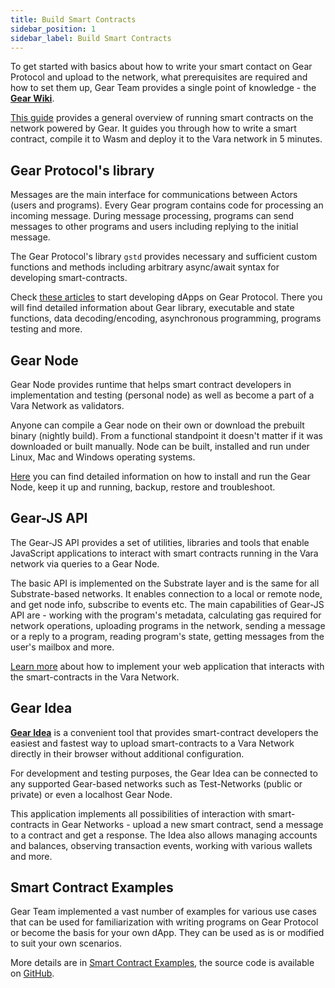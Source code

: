```yaml
---
title: Build Smart Contracts
sidebar_position: 1
sidebar_label: Build Smart Contracts
---
```


To get started with basics about how to write your smart contact on Gear Protocol and upload to the network, what prerequisites are required and how to set them up, Gear Team provides a single point of knowledge - the **[Gear Wiki](https://wiki.gear-tech.io/)**.

[This guide](https://wiki.gear-tech.io/docs/getting-started-in-5-minutes) provides a general overview of running smart contracts on the network powered by Gear. It guides you through how to write a smart contract, compile it to Wasm and deploy it to the Vara network in 5 minutes.

## Gear Protocol's library

Messages are the main interface for communications between Actors (users and programs). Every Gear program contains code for processing an incoming message. During message processing, programs can send messages to other programs and users including replying to the initial message.

The Gear Protocol's library `gstd` provides necessary and sufficient custom functions and methods including arbitrary async/await syntax for developing smart-contracts.

Check [these articles](https://wiki.gear-tech.io/docs/developing-contracts/executable-functions) to start developing dApps on Gear Protocol. There you will find detailed information about Gear library, executable and state functions, data decoding/encoding, asynchronous programming, programs testing and more. 

## Gear Node

Gear Node provides runtime that helps smart contract developers in implementation and testing (personal node) as well as become a part of a Vara Network as validators.

Anyone can compile a Gear node on their own or download the prebuilt binary (nightly build). From a functional standpoint it doesn't matter if it was downloaded or built manually.
Node can be built, installed and run under Linux, Mac and Windows operating systems.

[Here](https://wiki.gear-tech.io/docs/node/setting-up) you can find detailed information on how to install and run the Gear Node, keep it up and running, backup, restore and troubleshoot.

## Gear-JS API

The Gear-JS API provides a set of utilities, libraries and tools that enable JavaScript applications to interact with smart contracts running in the Vara network via queries to a Gear Node.

The basic API is implemented on the Substrate layer and is the same for all Substrate-based networks. It enables connection to a local or remote node, and get node info, subscribe to events etc. The main capabilities of Gear-JS API are - working with the program's metadata, calculating gas required for network operations, uploading programs in the network, sending a message or a reply to a program, reading program's state, getting messages from the user's mailbox and more.

[Learn more](https://wiki.gear-tech.io/docs/api/getting-started) about how to implement your web application that interacts with the smart-contracts in the Vara Network.

## Gear Idea

**[Gear Idea](https://idea.gear-tech.io/)** is a convenient tool that provides smart-contract developers the easiest and fastest way to upload smart-contracts to a Vara Network directly in their browser without additional configuration.

For development and testing purposes, the Gear Idea can be connected to any supported Gear-based networks such as Test-Networks (public or private) or even a localhost Gear Node.

This application implements all possibilities of interaction with smart-contracts in Gear Networks - upload a new smart contract, send a message to a contract and get a response. The Idea also allows managing accounts and balances, observing transaction events, working with various wallets and more.

## Smart Contract Examples

Gear Team implemented a vast number of examples for various use cases that can be used for familiarization with writing programs on Gear Protocol or become the basis for your own dApp. They can be used as is or modified to suit your own scenarios.

More details are in [Smart Contract Examples](https://wiki.gear-tech.io/docs/examples/prerequisites), the source code is available on [GitHub](https://github.com/gear-dapps).

